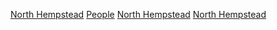[[Category:紐約州納蘇縣人|North Hempstead]]
[[Category:紐約州北亨普斯特德|People]]
[[Category:依紐約州城鎮劃分的人物|North Hempstead]]
[[Category:依城市劃分的紐約城市群人|North Hempstead]]